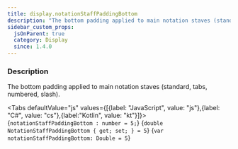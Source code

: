 ```yaml
---
title: display.notationStaffPaddingBottom
description: "The bottom padding applied to main notation staves (standard, tabs, numbered, slash)."
sidebar_custom_props:
  jsOnParent: true
  category: Display
  since: 1.4.0
---
```




<SettingsHeader />

### Description
The bottom padding applied to main notation staves (standard, tabs, numbered, slash).

<Tabs defaultValue="js" values={[{label: "JavaScript", value: "js"},{label: "C#", value: "cs"},{label:"Kotlin", value: "kt"}]}>
<TabItem value="js">
<CodeBlock language="ts">{`notationStaffPaddingBottom : number = 5;`}</CodeBlock>
</TabItem>
<TabItem value="cs">
<CodeBlock language="csharp">{`double NotationStaffPaddingBottom { get; set; } = 5`}</CodeBlock>
</TabItem>
<TabItem value="kt">
<CodeBlock language="kotlin">{`var notationStaffPaddingBottom: Double = 5`}</CodeBlock>
</TabItem>
</Tabs>

